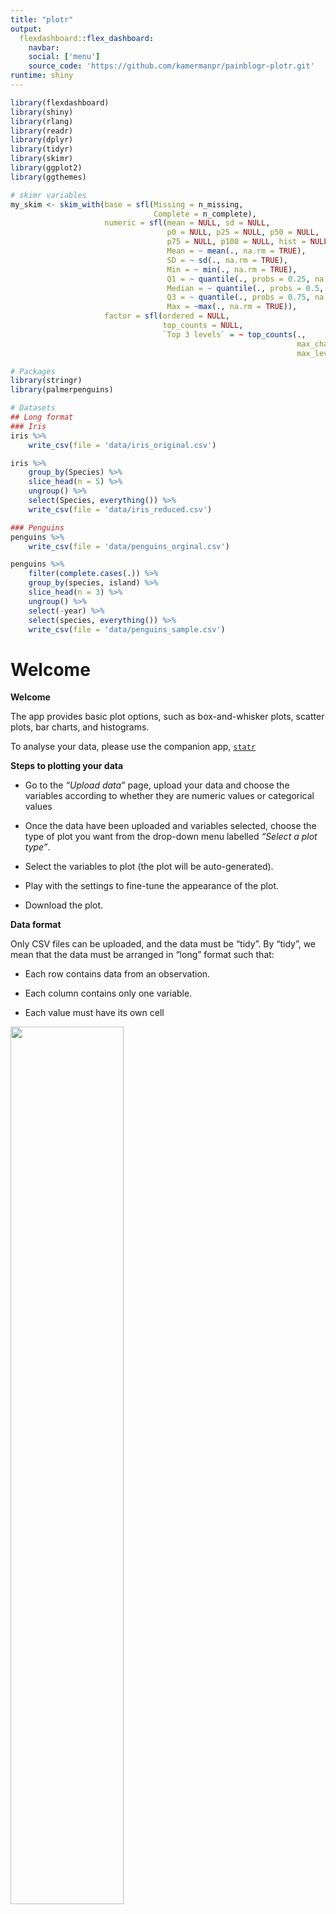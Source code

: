 ```yaml
---
title: "plotr"
output: 
  flexdashboard::flex_dashboard:
    navbar:
    social: ['menu']
    source_code: 'https://github.com/kamermanpr/painblogr-plotr.git'
runtime: shiny
---
```


```r
library(flexdashboard)
library(shiny)
library(rlang)
library(readr)
library(dplyr)
library(tidyr)
library(skimr)
library(ggplot2)
library(ggthemes)

# skimr variables
my_skim <- skim_with(base = sfl(Missing = n_missing,
                                Complete = n_complete),
                     numeric = sfl(mean = NULL, sd = NULL,
                                   p0 = NULL, p25 = NULL, p50 = NULL, 
                                   p75 = NULL, p100 = NULL, hist = NULL,
                                   Mean = ~ mean(., na.rm = TRUE),
                                   SD = ~ sd(., na.rm = TRUE),
                                   Min = ~ min(., na.rm = TRUE),
                                   Q1 = ~ quantile(., probs = 0.25, na.rm = TRUE),
                                   Median = ~ quantile(., probs = 0.5, na.rm = TRUE),
                                   Q3 = ~ quantile(., probs = 0.75, na.rm = TRUE),
                                   Max = ~max(., na.rm = TRUE)),
                     factor = sfl(ordered = NULL,
                                  top_counts = NULL,
                                  `Top 3 levels` = ~ top_counts(., 
                                                                max_char = 15,
                                                                max_levels = 3)))
```

```r
# Packages
library(stringr)
library(palmerpenguins)

# Datasets
## Long format
### Iris
iris %>% 
    write_csv(file = 'data/iris_original.csv')

iris %>% 
    group_by(Species) %>% 
    slice_head(n = 5) %>% 
    ungroup() %>% 
    select(Species, everything()) %>% 
    write_csv(file = 'data/iris_reduced.csv')

### Penguins
penguins %>% 
    write_csv(file = 'data/penguins_orginal.csv')

penguins %>% 
    filter(complete.cases(.)) %>% 
    group_by(species, island) %>% 
    slice_head(n = 3) %>% 
    ungroup() %>% 
    select(-year) %>% 
    select(species, everything()) %>% 
    write_csv(file = 'data/penguins_sample.csv')
```

Welcome {data-nav='Welcome'}
===================================== 

<!--- <a href='https://www.wits.ac.za' target='_blank'>
<img src='wits-logo.png' 
alt='Wits give you the edge' 
width='25%'>
</a> --->

**Welcome**  

The app provides basic plot options, such as box-and-whisker plots, scatter plots, bar charts, and histograms. 

To analyse your data, please use the companion app, [`statr`](https://kamermanpr.shinyapps.io/painblogr-statr/){ target='_blank' }

**Steps to plotting your data**  

- Go to the _"Upload data"_ page, upload your data and choose the variables according to whether they are numeric values or categorical values

- Once the data have been uploaded and variables selected, choose the type of plot you want from the drop-down menu labelled _“Select a plot type”_.

- Select the variables to plot (the plot will be auto-generated).

- Play with the settings to fine-tune the appearance of the plot.

- Download the plot.

**Data format**  

Only CSV files can be uploaded, and the data must be "tidy". By "tidy", we mean that the data must be arranged in "long" format such that:

- Each row contains data from an observation.

- Each column contains only one variable.

- Each value must have its own cell

<div>
<img src='tidy-data.png' width='60%'>
</div>

For a full description of tidy data, please use the following [link](https://www.jstatsoft.org/article/view/v059i10){ target='_blank' }.

To download a dataset to play around with on the app, we recommend [Allison Horst's](https://allisonhorst.github.io/palmerpenguins/index.html){ target='_blank' } "Palmer Penguins" dataset ([link to data](https://drive.google.com/open?id=1-8H1Mz2_oEMu3zlVsatraFruJQlCFqZ9&authuser=peter.kamerman%40gmail.com&usp=drive_fs){ target='_blank' })

**Developers**  

The app was developed by Peter Kamerman (WWW: [painblogr.org](https://www.painblogr.org){ target='_blank'}, GitHub: [kamermanpr](https://github.com/kamermanpr){ target='_blank' }) and Kavalin Nair (GitHub: [TripleBlackCat](https://github.com/TripleBlackCat){ target='_blank' }).

**License**  

The software is released under an [MIT license](https://github.com/kamermanpr/painblogr-plotr/blob/main/LICENSE){ target='_blank' }.

**Issues**

To report any issues you have with the app, please use the following [link](https://github.com/kamermanpr/painblogr-plotr/issues){ target='_blank' }.


Upload data {data-nav='Upload data'}
=====================================

Column {.sidebar data-width=350}
-------------------------------------

```r
h1('Upload data')

p('Once the data have been uploaded, choose all variables that should be treated as numeric variables, and all variables that should be treated as categorical variables.')

hr()

# Upload file
fileInput(inputId = 'file0', 
          label = 'Import data (csv format)',
          multiple = FALSE,
          accept = c('.csv'))

# Make reactive data
df <- reactive({
    req(input$file0)
    read_csv(input$file0$datapath, 
             show_col_types = FALSE)
})

# Choose numeric columns
output$data_numeric <- renderUI({
    varSelectizeInput(inputId = 'numeric',
                   label = 'Select numeric variables',
                   multiple = TRUE,
                   data = df())
})

uiOutput('data_numeric')

# Choose categorical columns
output$data_categorical <- renderUI({
    varSelectizeInput(inputId = 'categorical',
                   label = 'Select categorical variables',
                   multiple = TRUE,
                   data = df())
})

uiOutput('data_categorical')

```

Row 
-------------------------------------

### Table 1: Summary of numeric variables

```r
df_numeric <- reactive({
    req(df())
    df() %>% 
        select(!!!input$numeric) %>% 
        mutate(across(.cols = everything(), ~ as.numeric(.x)))
})

output$tbl_numeric <- renderTable(
    if(ncol(df_numeric()) != 0){
        df_numeric() %>% 
            my_skim() %>% 
            yank('numeric') %>% 
            rename(Variable = skim_variable)
    }
)

tableOutput('tbl_numeric')
```

### Table 2: Summary of categorical variables

```r
df_categorical <- reactive({
    req(df())
    df() %>% 
        select(!!!input$categorical) %>% 
        mutate(across(.cols = everything(), ~ as.factor(.x)))
})

output$tbl_categorical <- renderTable(
    if(ncol(df_categorical()) != 0){
        df_categorical() %>% 
            my_skim() %>% 
            yank('factor') %>% 
            rename(Variable = skim_variable,
                   `Unique levels` = n_unique)
    }
)

tableOutput('tbl_categorical')
```

```r
# Generate combined data file
df_combined <- reactive({
    bind_cols(df_numeric(), df_categorical())
    })
```

Boxplot {data-navmenu='Select a plot type'}
=====================================  

Column {.sidebar data-width=350}
-------------------------------------

```r
h1('Boxplot')

p(strong('Remember to upload your data first.'))

p('The default setting is to display plots with only one grouping variable using a black-and-white colour palette. If you wish to add colour to these plots, select the second grouping variable as the same as the first grouping variable.')

p('Beeswarm points are "jittered" horizontally only. That is, the value of each point, as measured on the y-axis, remains unchanged.')

p('For plot download options, scroll to the bottom of this sidebar.')

hr()

# Select variables
## Response variable
output$box_yvar <- renderUI({
    req(df_numeric())
    varSelectInput(inputId = 'box_y_var',
                   label = 'Choose response variable',
                   selected = NULL,
                   data = df_numeric())
    })

uiOutput('box_yvar')

## Grouping variable
output$box_groupvar <- renderUI({
    req(df_categorical())
    selectInput(inputId = 'box_group_var',
                label = 'Choose grouping variable',
                selected = 'None',
                choices = c('None', names(df_categorical())))
    })

uiOutput('box_groupvar')

## Second grouping variable
output$box_groupvar2 <- renderUI({
    req(df_categorical)
    selectInput(inputId = 'box_group2_var',
                label = 'Choose second grouping variable (optional)',
                selected = 'None',
                choices = c('None', names(df_categorical())))
    })

uiOutput('box_groupvar2')

## Choose plot type
radioButtons(inputId = 'box_plot_type',
             label = 'Plot type',
             choices = c('Simple boxplot (default)' = 'box',
                         'Add beeswarm' = 'box_points'),
             selected = 'box')

## Add labels
textInput(inputId = 'box_title', 
          label = 'Plot title',
          value = NULL)

textInput(inputId = 'box_y_label', 
          label = 'Y-axis label',
          value = NULL)

textInput(inputId = 'box_x_label', 
          label = 'X-axis label',
          value = NULL)

## Base font size
sliderInput(inputId = 'box_base_size',
            label = 'Font size',
            value = 18,
            min = 8,
            max = 28)

## Y-axis limits
numericInput(inputId = 'box_min_y',
             label = 'Minimum y-axis value',
             value = NULL)

numericInput(inputId = 'box_max_y',
             label = 'Maximum y-axis value',
             value = NULL)

## Point size size
sliderInput(inputId = 'box_size',
            label = 'Point size (beeswarm points)',
            value = 3,
            min = 0,
            max = 10)

## Point transparency size
sliderInput(inputId = 'box_alpha',
            label = 'Point transparency (beeswarm points)',
            value = 1,
            min = 0,
            max = 1)

## Point scatter width
sliderInput(inputId = 'box_scatter_width',
            label = 'Scatter width (beeswarm points)',
            value = 0.3,
            min = 0,
            max = 1)

hr()

strong('Options for the second grouping variable')

## Colour scheme
selectInput(inputId = 'box_colours',
            label = 'Colour scheme',
            selected = NULL,
            choices = c('Default (20 colours)' = 'Tableau 20',
                        'Tableau (10 colours)' = 'Tableau 10',
                        'Colour blind (10 colours)' = 'Color Blind',
                        'Grey (5 colours)' = 'Classic Gray 5'))

## Legend position
radioButtons(inputId = 'box_legend_position',
             label = 'Legend position',
             choices =c ('None (default)'= 'none',
                         'Right side of plot' = 'right',
                         'Above the plot' = 'top',
                         'User-defined' = 'legend_user'),
             selected = 'none')

### x value
sliderInput(inputId = 'box_x_legend',
            label = 'User-defined legend position (x coordinate)',
            value = 0.85,
            min = 0,
            max = 1)

### y-value
sliderInput(inputId = 'box_y_legend',
            label = 'User-defined legend position (y coordinate)',
            value = 0.85,
            min = 0,
            max = 1)

hr()

h1('Download plot')

# Format
selectInput(inputId = 'box_format',
            label = 'Choose file format',
            selected = 'png',
            choices = c('bmp', 'jpg', 'pdf', 'png'))

# Plot width
numericInput(inputId = 'box_width',
             label = 'Figure width (cm)',
             value = 17)

## Plot height
numericInput(inputId = 'box_height',
             label = 'Figure height (cm)',
             value = 14)

# Add download button
output$box_download_button <- renderUI({
    downloadButton(outputId = 'boxplot_download_button',
                   label = "'Click' to download image")
    })

uiOutput('box_download_button')
```

Column
-------------------------------------

### Plot

```r
# Plot graph
output$box_plot <- renderPlot(
    
    if(req(input$box_plot_type) == 'box' & req(input$box_group_var) == 'None'){
        
        df_combined() %>%
                ggplot(data = .) +
                aes(x = '',
                    y = !!input$box_y_var) +
                geom_boxplot() +
                labs(title = input$box_title,
                     y = input$box_y_label,
                     x = input$box_x_label) +
                scale_y_continuous(limits = c(input$box_min_y, input$box_max_y)) +
                scale_x_discrete(na.translate = FALSE) +
                theme_minimal(base_size = input$box_base_size) +
                theme(legend.position = 'none',
                          plot.background = element_rect(colour = '#FFFFFF',
                                                         fill = '#FFFFFF'),
                          plot.title = element_text(size = input$box_base_size),
                          axis.text = element_text(colour = '#000000'),
                          axis.line = element_line(colour = '#000000',
                                                   size = 0.5),
                          axis.ticks = element_line(colour = '#000000',
                                                    size = 0.5),
                          panel.grid = element_blank()) 
        
        
    } else if(req(input$box_plot_type) == 'box' & req(input$box_group_var) != 'None'){
        
        if(req(input$box_group2_var) == 'None'){
            
            df_combined() %>%
                ggplot(data = .) +
                aes(x = df_combined()[[input$box_group_var]],
                    y = !!input$box_y_var) +
                geom_boxplot() +
                labs(title = input$box_title,
                     y = input$box_y_label,
                     x = input$box_x_label) +
                scale_y_continuous(limits = c(input$box_min_y, input$box_max_y)) +
                scale_x_discrete(na.translate = FALSE) +
                theme_minimal(base_size = input$box_base_size) +
                theme(legend.position = 'none',
                          plot.background = element_rect(colour = '#FFFFFF',
                                                         fill = '#FFFFFF'),
                          plot.title = element_text(size = input$box_base_size),
                          axis.text = element_text(colour = '#000000'),
                          axis.line = element_line(colour = '#000000',
                                                   size = 0.5),
                          axis.ticks = element_line(colour = '#000000',
                                                    size = 0.5),
                          panel.grid = element_blank()) 
            
        } else {
            
            if(input$box_legend_position != 'legend_user'){
                
                df_combined() %>% 
                    ggplot(data = .) +
                    aes(x = df_combined()[[input$box_group_var]],
                        y = !!input$box_y_var,
                        fill = df_combined()[[!!input$box_group2_var]],
                        colour = df_combined()[[!!input$box_group2_var]]) +
                    geom_boxplot(alpha = 0.6) +
                    labs(title = input$box_title,
                         y = input$box_y_label,
                         x = input$box_x_label) +
                    scale_y_continuous(limits = c(input$box_min_y, input$box_max_y)) +
                    scale_x_discrete(na.translate = FALSE) +
                    scale_fill_tableau(palette = input$box_colours,
                                       na.translate = FALSE) +
                    scale_colour_tableau(palette = input$box_colours,
                                         na.translate = FALSE) +
                    theme_minimal(base_size = input$box_base_size) +
                    theme(legend.position = input$box_legend_position,
                          legend.title = element_blank(),
                          plot.background = element_rect(colour = '#FFFFFF',
                                                         fill = '#FFFFFF'),
                          plot.title = element_text(size = input$box_base_size),
                          axis.text = element_text(colour = '#000000'),
                          axis.line = element_line(colour = '#000000',
                                                   size = 0.5),
                          axis.ticks = element_line(colour = '#000000',
                                                    size = 0.5),
                          panel.grid = element_blank()) 
                
                } else if(input$box_legend_position == 'legend_user'){
                    
                    df_combined() %>% 
                        ggplot(data = .) +
                        aes(x = df_combined()[[input$box_group_var]],
                            y = !!input$box_y_var,
                            fill = df_combined()[[!!input$box_group2_var]],
                            colour = df_combined()[[!!input$box_group2_var]]) +
                        geom_boxplot(alpha = 0.6) +
                        labs(title = input$box_title,
                             y = input$box_y_label,
                             x = input$box_x_label) +
                        scale_y_continuous(limits = c(input$box_min_y, input$box_max_y)) +
                        scale_x_discrete(na.translate = FALSE) +
                        scale_fill_tableau(palette = input$box_colours,
                                           na.translate = FALSE) +
                        scale_colour_tableau(palette = input$box_colours,
                                             na.translate = FALSE) +
                        theme_minimal(base_size = input$box_base_size) +
                        theme(legend.position = c(input$box_x_legend, input$box_y_legend),
                              legend.title = element_blank(),
                              plot.background = element_rect(colour = '#FFFFFF',
                                                             fill = '#FFFFFF'),
                              plot.title = element_text(size = input$box_base_size),
                              axis.text = element_text(colour = '#000000'),
                              axis.line = element_line(colour = '#000000',
                                                       size = 0.5),
                              axis.ticks = element_line(colour = '#000000',
                                                        size = 0.5),
                              panel.grid = element_blank()) 
                    
                }
            }
        
        } else if(input$box_plot_type == 'box_points' & input$box_group_var == 'None'){
            
            df_combined() %>%
                ggplot(data = .) +
                aes(x = '',
                    y = !!input$box_y_var) +
                geom_boxplot(outlier.shape = NA) +
                geom_point(position = position_jitter(seed = 1234,
                                                      width = input$box_scatter_width,
                                                      height = 0),
                           fill = '#000000',
                           alpha = input$box_alpha,
                           shape = 21,
                           size = input$box_size) +
                geom_point(position = position_jitter(seed = 1234,
                                                      width = input$box_scatter_width,
                                                      height = 0),
                           shape = 21,
                           size = input$box_size) +
                labs(title = input$box_title,
                     y = input$box_y_label,
                     x = input$box_x_label) +
                scale_y_continuous(limits = c(input$box_min_y, input$box_max_y)) +
                scale_x_discrete(na.translate = FALSE) +
                theme_minimal(base_size = input$box_base_size) +
                theme(legend.position = 'none',
                          plot.background = element_rect(colour = '#FFFFFF',
                                                         fill = '#FFFFFF'),
                          plot.title = element_text(size = input$box_base_size),
                          axis.text = element_text(colour = '#000000'),
                          axis.line = element_line(colour = '#000000',
                                                   size = 0.5),
                          axis.ticks = element_line(colour = '#000000',
                                                    size = 0.5),
                          panel.grid = element_blank()) 
            
        } else if(input$box_plot_type == 'box_points' & input$box_group_var != 'None'){
            
            if(req(input$box_group2_var) == 'None'){
            
            df_combined() %>%
                ggplot(data = .) +
                aes(x = df_combined()[[input$box_group_var]],
                    y = !!input$box_y_var) +
                geom_boxplot(outlier.shape = NA) +
                geom_point(position = position_jitter(seed = 1234,
                                                      width = input$box_scatter_width,
                                                      height = 0),
                           fill = '#000000',
                           alpha = input$box_alpha,
                           shape = 21,
                           size = input$box_size) +
                geom_point(position = position_jitter(seed = 1234,
                                                      width = input$box_scatter_width,
                                                      height = 0),
                           shape = 21,
                           size = input$box_size) +
                labs(title = input$box_title,
                     y = input$box_y_label,
                     x = input$box_x_label) +
                scale_y_continuous(limits = c(input$box_min_y, input$box_max_y)) +
                scale_x_discrete(na.translate = FALSE) +
                theme_minimal(base_size = input$box_base_size) +
                theme(legend.position = 'none',
                          plot.background = element_rect(colour = '#FFFFFF',
                                                         fill = '#FFFFFF'),
                          plot.title = element_text(size = input$box_base_size),
                          axis.text = element_text(colour = '#000000'),
                          axis.line = element_line(colour = '#000000',
                                                   size = 0.5),
                          axis.ticks = element_line(colour = '#000000',
                                                    size = 0.5),
                          panel.grid = element_blank()) 
            
        } else {
            
            if(input$box_legend_position != 'legend_user'){
                
                df_combined() %>% 
                    ggplot(data = .) +
                    aes(x = df_combined()[[input$box_group_var]],
                        y = !!input$box_y_var,
                        fill = df_combined()[[!!input$box_group2_var]],
                        colour = df_combined()[[!!input$box_group2_var]]) +
                    geom_boxplot(outlier.shape = NA,
                                 alpha = 0.6) +
                    geom_point(position = position_jitterdodge(seed = 1234,
                                                          jitter.width = input$box_scatter_width,
                                                          jitter.height = 0),
                               alpha = input$box_alpha,
                               shape = 21,
                               size = input$box_size) +
                    geom_point(position = position_jitterdodge(seed = 1234,
                                                          jitter.width = input$box_scatter_width,
                                                          jitter.height = 0),
                               fill = NA,
                               shape = 21,
                               size = input$box_size) +
                    labs(title = input$box_title,
                         y = input$box_y_label,
                         x = input$box_x_label) +
                    scale_y_continuous(limits = c(input$box_min_y, input$box_max_y)) +
                    scale_x_discrete(na.translate = FALSE) +
                    scale_fill_tableau(palette = input$box_colours,
                                       na.translate = FALSE) +
                    scale_colour_tableau(palette = input$box_colours,
                                         na.translate = FALSE) +
                    theme_minimal(base_size = input$box_base_size) +
                    theme(legend.position = input$box_legend_position,
                          legend.title = element_blank(),
                          plot.background = element_rect(colour = '#FFFFFF',
                                                         fill = '#FFFFFF'),
                          plot.title = element_text(size = input$box_base_size),
                          axis.text = element_text(colour = '#000000'),
                          axis.line = element_line(colour = '#000000',
                                                   size = 0.5),
                          axis.ticks = element_line(colour = '#000000',
                                                    size = 0.5),
                          panel.grid = element_blank()) 
                
                } else if(input$box_legend_position == 'legend_user'){
                    
                    df_combined() %>% 
                        ggplot(data = .) +
                        aes(x = df_combined()[[input$box_group_var]],
                            y = !!input$box_y_var,
                            fill = df_combined()[[!!input$box_group2_var]],
                            colour = df_combined()[[!!input$box_group2_var]]) +
                        geom_boxplot(outlier.shape = NA,
                                     alpha = 0.6) +
                        geom_point(position = position_jitterdodge(seed = 1234,
                                                              jitter.width = input$box_scatter_width,
                                                              jitter.height = 0),
                                   alpha = input$box_alpha,
                                   shape = 21,
                                   size = input$box_size) +
                        geom_point(position = position_jitterdodge(seed = 1234,
                                                              jitter.width = input$box_scatter_width,
                                                              jitter.height = 0),
                                   shape = 21,
                                   fill = NA,
                                   size = input$box_size) +
                        labs(title = input$box_title,
                             y = input$box_y_label,
                             x = input$box_x_label) +
                        scale_y_continuous(limits = c(input$box_min_y, input$box_max_y)) +
                        scale_x_discrete(na.translate = FALSE) +
                        scale_fill_tableau(palette = input$box_colours,
                                           na.translate = FALSE) +
                        scale_colour_tableau(palette = input$box_colours,
                                             na.translate = FALSE) +
                        theme_minimal(base_size = input$box_base_size) +
                        theme(legend.position = c(input$box_x_legend, input$box_y_legend),
                              legend.title = element_blank(),
                              plot.background = element_rect(colour = '#FFFFFF',
                                                             fill = '#FFFFFF'),
                              plot.title = element_text(size = input$box_base_size),
                              axis.text = element_text(colour = '#000000'),
                              axis.line = element_line(colour = '#000000',
                                                       size = 0.5),
                              axis.ticks = element_line(colour = '#000000',
                                                        size = 0.5),
                              panel.grid = element_blank()) 
                    
                }
            }
        }
)

plotOutput('box_plot')
```

```r
# Download plot
output$boxplot_download_button <- downloadHandler(
    filename = function() {
        paste0('boxplot_', Sys.Date(), '.', input$box_format)
    },
    content = function(file) {
        plotOutput('box_plot')
        ggsave(file, 
               width = input$box_width, 
               height = input$box_height,
               units = 'cm')
    }
  )
```

Scatter plot {data-navmenu='Select a plot type'}
=====================================  

Column {.sidebar data-width=350}
-------------------------------------

```r
h1('Scatter plot')

p(strong('Remember to upload your data first.'))

p('For download options, scroll to the bottom of this sidebar.')

hr()

# Select variables
## Y variable
output$scatter_yvar <- renderUI({
    req(df_numeric())
    varSelectInput(inputId = 'scatter_y_var',
                   label = 'Choose response variable (y-axis)',
                   selected = NULL,
                   data =  df_numeric())
    })

uiOutput('scatter_yvar')

## X variable
output$scatter_xvar <- renderUI({
    req(df_numeric())
    varSelectInput(inputId = 'scatter_x_var',
                   label = 'Choose response variable (x-axis)',
                   selected = NULL,
                   data =  df_numeric())
    })

uiOutput('scatter_xvar')

output$scatter_groupvar <- renderUI({
    req(df_categorical())
    selectInput(inputId = 'scatter_group_var',
                label = 'Choose grouping variable (optional)',
                selected = NULL,
                choices = c('None', names(df_categorical())))
})

uiOutput('scatter_groupvar')

## Add regression or loess curve
radioButtons(inputId = 'scatter_smooth',
             label = 'Add regression line',
             choices = c('None (default)' = 'none',
                         'Linear regression' = 'linear',
                         'LOESS curve' = 'loess'),
             selected = 'none')

## Add labels
textInput(inputId = 'scatter_title', 
          label = 'Plot title',
          value = '')

textInput(inputId = 'scatter_y_label', 
          label = 'Y-axis label',
          value = '')

textInput(inputId = 'scatter_x_label', 
          label = 'X-axis label',
          value = '')

## Base font size
sliderInput(inputId = 'scatter_base_size',
            label = 'Font size',
            value = 18,
            min = 8,
            max = 28)

## Point size size
sliderInput(inputId = 'scatter_size',
            label = 'Point size',
            value = 3,
            min = 0,
            max = 10)

## Point transparency size
sliderInput(inputId = 'scatter_alpha',
            label = 'Point transparency',
            value = 1,
            min = 0,
            max = 1)

## Y-axis limits
numericInput(inputId = 'scatter_min_y',
             label = 'Minimum y-axis value',
             value = NULL)

numericInput(inputId = 'scatter_max_y',
             label = 'Maximum y-axis value',
             value = NULL)

## X-axis limits
numericInput(inputId = 'scatter_min_x',
             label = 'Minimum x-axis value',
             value = NULL)

numericInput(inputId = 'scatter_max_x',
             label = 'Maximum x-axis value',
             value = NULL)

hr()

strong('Options for grouping variable')

## Colour scheme
selectInput(inputId = 'scatter_colours',
            label = 'Colour scheme',
            selected = NULL,
            choices = c('Default (20 colours)' = 'Tableau 20',
                        'Tableau (10 colours)' = 'Tableau 10',
                        'Colour blind (10 colours)' = 'Color Blind',
                        'Grey (5 colours)' = 'Classic Gray 5'))

## Legend position
radioButtons(inputId = 'scatter_legend_position',
             label = 'Legend position',
             choices =c ('None (default)'= 'none',
                         'Right side of plot' = 'right',
                         'Above the plot' = 'top',
                         'User-defined' = 'legend_user'),
             selected = 'none')

### x value
sliderInput(inputId = 'scatter_x_legend',
            label = 'User-defined legend position (x coordinate)',
            value = 0.85,
            min = 0,
            max = 1)

### y-value
sliderInput(inputId = 'scatter_y_legend',
            label = 'User-defined legend position (y coordinate)',
            value = 0.85,
            min = 0,
            max = 1)

hr()

h1('Download plot')

# Format
selectInput(inputId = 'scatter_format',
            label = 'Choose file format',
            selected = 'png',
            choices = c('bmp', 'jpg', 'pdf', 'png'))

# Plot width
numericInput(inputId = 'scatter_width',
             label = 'Figure width (cm)',
             value = 16)

## Plot height
numericInput(inputId = 'scatter_height',
             label = 'Figure height (cm)',
             value = 16)

# Add download button
output$scatter_download_button <- renderUI({
    downloadButton(outputId = 'scatterplot_download_button',
                   label = "'Click' to download image")
    })

uiOutput('scatter_download_button')
```

Column
-------------------------------------

### Plot

```r
# Plot graph
output$scatter_plot <- renderPlot(
    
    if(req(input$scatter_smooth) == 'none' & req(input$scatter_group_var) == 'None'){
        
        ggplot(data = df_combined()) +
        aes(x = !!input$scatter_x_var,
            y = !!input$scatter_y_var) +
        geom_point(shape = 21,
                   colour = '#000000',
                   fill = '#000000',
                   alpha = input$scatter_alpha,
                   size = input$scatter_size) +
        geom_point(shape = 21,
                   colour = '#000000',
                   size = input$scatter_size) +
        labs(title = input$scatter_title,
             y = input$scatter_y_label,
             x = input$scatter_x_label) +
        scale_x_continuous(limits = c(input$scatter_min_x, input$scatter_max_x)) +
        scale_y_continuous(limits = c(input$scatter_min_y, input$scatter_max_y)) +
        theme_minimal(base_size = input$scatter_base_size) +
        theme(plot.background = element_rect(colour = '#FFFFFF',
                                             fill = '#FFFFFF'),
              plot.title = element_text(size = input$scatter_base_size),
              axis.text = element_text(colour = '#000000'),
              axis.line = element_line(colour = '#000000',
                                       size = 0.5),
              axis.ticks = element_line(colour = '#000000',
                                        size = 0.5),
              panel.grid = element_blank())
        
    } else if(input$scatter_smooth == 'linear' & input$scatter_group_var == 'None'){
        
        ggplot(data = df_combined()) +
        aes(x = !!input$scatter_x_var,
            y = !!input$scatter_y_var) +
        geom_point(shape = 21,
                   colour = '#000000',
                   fill = '#000000',
                   alpha = input$scatter_alpha,
                   size = input$scatter_size) +
        geom_point(shape = 21,
                   colour = '#000000',
                   size = input$scatter_size) +
        geom_smooth(method = 'lm',
                    colour = '#000000',
                    size = 1,
                    se = FALSE) +
        labs(title = input$scatter_title,
             y = input$scatter_y_label,
             x = input$scatter_x_label) +
        scale_x_continuous(limits = c(input$scatter_min_x, input$scatter_max_x)) +
        scale_y_continuous(limits = c(input$scatter_min_y, input$scatter_max_y)) +
        theme_minimal(base_size = input$scatter_base_size) +
        theme(plot.background = element_rect(colour = '#FFFFFF',
                                             fill = '#FFFFFF'),
              plot.title = element_text(size = input$scatter_base_size),
              axis.text = element_text(colour = '#000000'),
              axis.line = element_line(colour = '#000000',
                                       size = 0.5),
              axis.ticks = element_line(colour = '#000000',
                                        size = 0.5),
              panel.grid = element_blank())
        
    } else if(input$scatter_smooth == 'loess' & input$scatter_group_var == 'None'){
        
        ggplot(data = df_combined()) +
        aes(x = !!input$scatter_x_var,
            y = !!input$scatter_y_var) +
        geom_point(shape = 21,
                   colour = '#000000',
                   fill = '#000000',
                   alpha = input$scatter_alpha,
                   size = input$scatter_size) +
        geom_point(shape = 21,
                   colour = '#000000',
                   size = input$scatter_size) +
        geom_smooth(method = 'loess',
                    colour = '#000000',
                    size = 1,
                    se = FALSE) +
        labs(title = input$scatter_title,
             y = input$scatter_y_label,
             x = input$scatter_x_label) +
        scale_x_continuous(limits = c(input$scatter_min_x, input$scatter_max_x)) +
        scale_y_continuous(limits = c(input$scatter_min_y, input$scatter_max_y)) +
        theme_minimal(base_size = input$scatter_base_size) +
        theme(plot.background = element_rect(colour = '#FFFFFF',
                                                 fill = '#FFFFFF'),
              plot.title = element_text(size = input$scatter_base_size),
              axis.text = element_text(colour = '#000000'),
              axis.line = element_line(colour = '#000000',
                                       size = 0.5),
              axis.ticks = element_line(colour = '#000000',
                                        size = 0.5),
              panel.grid = element_blank())
        
    } else if(input$scatter_smooth == 'linear' & input$scatter_group_var != 'None'){
        
        if(input$scatter_legend_position != 'legend_user'){
            
            ggplot(data = df_combined()) +
                aes(x = !!input$scatter_x_var,
                    y = !!input$scatter_y_var,
                    fill = df_combined()[[input$scatter_group_var]],
                    colour = df_combined()[[input$scatter_group_var]]) +
                geom_point(shape = 21,
                           alpha = input$scatter_alpha,
                           size = input$scatter_size) +
                geom_point(shape = 21,
                           fill = NA,
                           size = input$scatter_size) +
                geom_smooth(method = 'lm',
                            size = 1,
                            se = FALSE) +
                labs(title = input$scatter_title,
                     y = input$scatter_y_label,
                     x = input$scatter_x_label) +
                scale_x_continuous(limits = c(input$scatter_min_x, input$scatter_max_x)) +
                scale_y_continuous(limits = c(input$scatter_min_y, input$scatter_max_y)) +
                scale_colour_tableau(palette = input$scatter_colours,
                                     na.translate = FALSE) +
                scale_fill_tableau(palette = input$scatter_colours,
                                   na.translate = FALSE) +
                theme_minimal(base_size = input$scatter_base_size) +
                theme(plot.background = element_rect(colour = '#FFFFFF',
                                                     fill = '#FFFFFF'),
                      plot.title = element_text(size = input$scatter_base_size),
                      legend.position = input$scatter_legend_position,
                      legend.title = element_blank(),
                      axis.text = element_text(colour = '#000000'),
                      axis.line = element_line(colour = '#000000',
                                               size = 0.5),
                      axis.ticks = element_line(colour = '#000000',
                                                size = 0.5),
                      panel.grid = element_blank())
            
        } else if(input$scatter_legend_position == 'legend_user'){
            
            ggplot(data = df_combined()) +
                aes(x = !!input$scatter_x_var,
                    y = !!input$scatter_y_var,
                    fill = df_combined()[[input$scatter_group_var]],
                    colour = df_combined()[[input$scatter_group_var]]) +
                geom_point(shape = 21,
                           alpha = input$scatter_alpha,
                           size = input$scatter_size) +
                geom_point(shape = 21,
                           fill = NA,
                           size = input$scatter_size) +
                geom_smooth(method = 'lm',
                            size = 1,
                            se = FALSE) +
                labs(title = input$scatter_title,
                     y = input$scatter_y_label,
                     x = input$scatter_x_label) +
                scale_x_continuous(limits = c(input$scatter_min_x, input$scatter_max_x)) +
                scale_y_continuous(limits = c(input$scatter_min_y, input$scatter_max_y)) +
                scale_colour_tableau(palette = input$scatter_colours,
                                     na.translate = FALSE) +
                scale_fill_tableau(palette = input$scatter_colours,
                                   na.translate = FALSE) +
                theme_minimal(base_size = input$scatter_base_size) +
                theme(plot.background = element_rect(colour = '#FFFFFF',
                                                     fill = '#FFFFFF'),
                      plot.title = element_text(size = input$scatter_base_size),
                      legend.position = c(input$scatter_x_legend, input$scatter_y_legend),
                      legend.title = element_blank(),
                      axis.text = element_text(colour = '#000000'),
                      axis.line = element_line(colour = '#000000',
                                               size = 0.5),
                      axis.ticks = element_line(colour = '#000000',
                                                size = 0.5),
                      panel.grid = element_blank())
            
        }
        
    } else if(input$scatter_smooth == 'loess' & input$scatter_group_var != 'None'){
        
        if(input$scatter_legend_position != 'legend_user'){
            
            ggplot(data = df_combined()) +
                aes(x = !!input$scatter_x_var,
                    y = !!input$scatter_y_var,
                    fill = df_combined()[[input$scatter_group_var]],
                    colour = df_combined()[[input$scatter_group_var]]) +
                geom_point(shape = 21,
                           alpha = input$scatter_alpha,
                           size = input$scatter_size) +
                geom_point(shape = 21,
                           fill = NA,
                           size = input$scatter_size) +
                geom_smooth(method = 'loess',
                            size = 1,
                            se = FALSE) +
                labs(title = input$scatter_title,
                     y = input$scatter_y_label,
                     x = input$scatter_x_label) +
                scale_x_continuous(limits = c(input$scatter_min_x, input$scatter_max_x)) +
                scale_y_continuous(limits = c(input$scatter_min_y, input$scatter_max_y)) +
                scale_colour_tableau(palette = input$scatter_colours,
                                     na.translate = FALSE) +
                scale_fill_tableau(palette = input$scatter_colours,
                                   na.translate = FALSE) +
                theme_minimal(base_size = input$scatter_base_size) +
                theme(plot.background = element_rect(colour = '#FFFFFF',
                                                     fill = '#FFFFFF'),
                      plot.title = element_text(size = input$scatter_base_size),
                      legend.position = input$scatter_legend_position,
                      legend.title = element_blank(),
                      axis.text = element_text(colour = '#000000'),
                      axis.line = element_line(colour = '#000000',
                                               size = 0.5),
                      axis.ticks = element_line(colour = '#000000',
                                                size = 0.5),
                      panel.grid = element_blank())
            
        } else if(input$scatter_legend_position == 'legend_user'){
            
            ggplot(data = df_combined()) +
                aes(x = !!input$scatter_x_var,
                    y = !!input$scatter_y_var,
                    fill = df_combined()[[input$scatter_group_var]],
                    colour = df_combined()[[input$scatter_group_var]]) +
                geom_point(shape = 21,
                           alpha = input$scatter_alpha,
                           size = input$scatter_size) +
                geom_point(shape = 21,
                           fill = NA,
                           size = input$scatter_size) +
                geom_smooth(method = 'loess',
                            size = 1,
                            se = FALSE) +
                labs(title = input$scatter_title,
                     y = input$scatter_y_label,
                     x = input$scatter_x_label) +
                scale_x_continuous(limits = c(input$scatter_min_x, input$scatter_max_x)) +
                scale_y_continuous(limits = c(input$scatter_min_y, input$scatter_max_y)) +
                scale_colour_tableau(palette = input$scatter_colours,
                                     na.translate = FALSE) +
                scale_fill_tableau(palette = input$scatter_colours,
                                   na.translate = FALSE) +
                theme_minimal(base_size = input$scatter_base_size) +
                theme(plot.background = element_rect(colour = '#FFFFFF',
                                                     fill = '#FFFFFF'),
                      plot.title = element_text(size = input$scatter_base_size),
                      legend.position = c(input$scatter_x_legend, input$scatter_y_legend),
                      legend.title = element_blank(),
                      axis.text = element_text(colour = '#000000'),
                      axis.line = element_line(colour = '#000000',
                                               size = 0.5),
                      axis.ticks = element_line(colour = '#000000',
                                                size = 0.5),
                      panel.grid = element_blank())
            
        }
        
    } else {
        
        if(input$scatter_legend_position != 'legend_user'){
            
            ggplot(data = df_combined()) +
                aes(x = !!input$scatter_x_var,
                    y = !!input$scatter_y_var,
                    fill = df_combined()[[input$scatter_group_var]],
                    colour = df_combined()[[input$scatter_group_var]]) +
                geom_point(shape = 21,
                           alpha = input$scatter_alpha,
                           size = input$scatter_size) +
                geom_point(shape = 21,
                           fill = NA,
                           size = input$scatter_size) +
                labs(title = input$scatter_title,
                     y = input$scatter_y_label,
                     x = input$scatter_x_label) +
                scale_x_continuous(limits = c(input$scatter_min_x, input$scatter_max_x)) +
                scale_y_continuous(limits = c(input$scatter_min_y, input$scatter_max_y)) +
                scale_colour_tableau(palette = input$scatter_colours,
                                     na.translate = FALSE) +
                scale_fill_tableau(palette = input$scatter_colours,
                                   na.translate = FALSE) +
                theme_minimal(base_size = input$scatter_base_size) +
                theme(plot.background = element_rect(colour = '#FFFFFF',
                                                     fill = '#FFFFFF'),
                      plot.title = element_text(size = input$scatter_base_size),
                      legend.position = input$scatter_legend_position,
                      legend.title = element_blank(),
                      axis.text = element_text(colour = '#000000'),
                      axis.line = element_line(colour = '#000000',
                                               size = 0.5),
                      axis.ticks = element_line(colour = '#000000',
                                                size = 0.5),
                      panel.grid = element_blank())
            
        } else if(input$scatter_legend_position == 'legend_user'){
            
            ggplot(data = df_combined()) +
                aes(x = !!input$scatter_x_var,
                    y = !!input$scatter_y_var,
                    fill = df_combined()[[input$scatter_group_var]],
                    colour = df_combined()[[input$scatter_group_var]]) +
                geom_point(shape = 21,
                           alpha = input$scatter_alpha,
                           size = input$scatter_size) +
                geom_point(shape = 21,
                           fill = NA,
                           size = input$scatter_size) +
                labs(title = input$scatter_title,
                     y = input$scatter_y_label,
                     x = input$scatter_x_label) +
                scale_x_continuous(limits = c(input$scatter_min_x, input$scatter_max_x)) +
                scale_y_continuous(limits = c(input$scatter_min_y, input$scatter_max_y)) +
                scale_colour_tableau(palette = input$scatter_colours,
                                     na.translate = FALSE) +
                scale_fill_tableau(palette = input$scatter_colours,
                                   na.translate = FALSE) +
                theme_minimal(base_size = input$scatter_base_size) +
                theme(plot.background = element_rect(colour = '#FFFFFF',
                                                     fill = '#FFFFFF'),
                      plot.title = element_text(size = input$scatter_base_size),
                      legend.position = c(input$scatter_x_legend, input$scatter_y_legend),
                      legend.title = element_blank(),
                      axis.text = element_text(colour = '#000000'),
                      axis.line = element_line(colour = '#000000',
                                               size = 0.5),
                      axis.ticks = element_line(colour = '#000000',
                                                size = 0.5),
                      panel.grid = element_blank())
            
        }
    }
)

plotOutput('scatter_plot')
```

```r
# Download plot
output$scatterplot_download_button <- downloadHandler(
    filename = function() {
        paste0('scatterplot_', Sys.Date(), '.', input$scatter_format)
    },
    content = function(file) {
        plotOutput('scatter_plot')
        ggsave(file, 
               width = input$scatter_width, 
               height = input$scatter_height,
               units = 'cm')
    }
  )
```

Histogram {data-navmenu='Select a plot type'}
=====================================  

Column {.sidebar data-width=350}
-------------------------------------

```r
h1('Histogram')

p(strong('Remember to upload your data first.'))

p('For download options, scroll to the bottom of this sidebar.')

hr()

# Select variables
## Response variable
output$histo_var <- renderUI({
    req(df_numeric())
    varSelectInput(inputId = 'histo_var',
                   label = 'Choose variable to be plotted',
                   data = df_numeric())
    })

uiOutput('histo_var')

## Add labels
textInput(inputId = 'histo_title', 
          label = 'Plot title',
          value = NULL)

textInput(inputId = 'histo_y_label', 
          label = 'Y-axis label',
          value = 'Count')

textInput(inputId = 'histo_x_label', 
          label = 'X-axis label',
          value = NULL)

## Base font size
sliderInput(inputId = 'histo_base_size',
            label = 'Font size',
            value = 18,
            min = 8,
            max = 28)

## Bin width
numericInput(inputId = 'histo_bin_width',
             label = 'Bin width',
             value = 1,
             min = 0.00000000001)

## Bar transparency size
sliderInput(inputId = 'histo_alpha',
            label = 'Bar transparency',
            value = 0.6,
            min = 0,
            max = 1)

hr()

h1('Download plot')

# Format
selectInput(inputId = 'histo_format',
            label = 'Choose file format',
            selected = 'png',
            choices = c('bmp', 'jpg', 'pdf', 'png'))

# Plot width
numericInput(inputId = 'histo_width',
             label = 'Figure width (cm)',
             value = 18)

## Plot height
numericInput(inputId = 'histo_height',
             label = 'Figure height (cm)',
             value = 13)

# Add download button
output$histo_download_button <- renderUI({
    downloadButton(outputId = 'histogram_download_button',
                   label = "'Click' to download image")
    })

uiOutput('histo_download_button')
```

Column
-------------------------------------

### Plot

```r
# Plot graph
output$histo_plot <- renderPlot(
    
        ggplot(data = df_numeric()) +
        aes(!!input$histo_var) +
        geom_histogram(binwidth = input$histo_bin_width,
                       fill = '#000000',
                       colour = '#000000',
                       alpha = input$histo_alpha) +
        labs(title = input$histo_title,
             y = input$histo_y_label,
             x = input$histo_x_label) +
        theme_minimal(base_size = input$histo_base_size) +
            theme(plot.background = element_rect(colour = '#FFFFFF',
                                                 fill = '#FFFFFF'),
                  plot.title = element_text(size = input$histo_base_size),
                  axis.text = element_text(colour = '#000000'),
                  axis.line = element_line(colour = '#000000',
                                           size = 0.5),
                  axis.ticks = element_line(colour = '#000000',
                                            size = 0.5),
                  panel.grid = element_blank())
        
        )

plotOutput('histo_plot')
```

```r
# Download plot
output$histogram_download_button <- downloadHandler(
    filename = function() {
        paste0('histogram_', Sys.Date(), '.', input$histo_format)
    },
    content = function(file) {
        plotOutput('histo_plot')
        ggsave(file, 
               width = input$histo_width, 
               height = input$histo_height,
               units = 'cm')
    }
  )
```

Bar chart {data-navmenu='Select a plot type'}
=====================================  

Column {.sidebar data-width=350}
-------------------------------------

```r
h1('Bar chart')

p(strong('Remember to upload your data first.'))

p('For download options, scroll to the bottom of this sidebar.')

hr()

# Select variables
## Choose column to plot
output$bar_column <- renderUI({
    req(df_categorical())
    varSelectInput(inputId = 'bar_column_plot',
                   label = 'Select variables to plot',
                   selected = NULL,
                   multiple = FALSE,
                   data = df_categorical())
})

uiOutput('bar_column')

## Choose grouping column
output$bar_group <- renderUI({
    req(df_categorical())
    selectInput(inputId = 'bar_column_group',
                label = 'Select grouping variable (optional)',
                selected = 'None',
                choices = c('None', names(df_categorical())))
})

uiOutput('bar_group')

## Add labels
textInput(inputId = 'bar_title', 
          label = 'Plot title',
          value = NULL)

textInput(inputId = 'bar_y_label', 
          label = 'Y-axis label',
          value = NULL)

textInput(inputId = 'bar_x_label', 
          label = 'X-axis label',
          value = NULL)

## Base font size
sliderInput(inputId = 'bar_base_size',
            label = 'Font size',
            value = 18,
            min = 8,
            max = 28)

## Point transparency size
sliderInput(inputId = 'bar_alpha',
            label = 'Bar transparency',
            value = 1,
            min = 0,
            max = 1)

## Y-axis limits
numericInput(inputId = 'bar_min_y',
             label = 'Minimum y-axis value',
             value = NULL)

numericInput(inputId = 'bar_max_y',
             label = 'Maximum y-axis value',
             value = NULL)

hr()

strong('Options for the grouping variable')

## Remove NA values
radioButtons(inputId = 'bar_na',
             label = 'Grouping variable missing values',
             choices = c('Keep (default)' = 'keep',
                         'Remove' = 'remove'),
             selected = 'keep')

## Choose plot type
radioButtons(inputId = 'bar_plot_type',
             label = 'Plot options',
             choices = c('Side-by-side bars (default)' = 'bar_side',
                         'Stacked bars' = 'bar_stacked',
                         'Proportions' = 'bar_prop'),
             selected = 'bar_side')

## Colour scheme
selectInput(inputId = 'bar_colours',
            label = 'Colour scheme',
            selected = NULL,
            choices = c('Default (20 colours)' = 'Tableau 20',
                        'Tableau (10 colours)' = 'Tableau 10',
                        'Colour blind (10 colours)' = 'Color Blind',
                        'Grey (5 colours)' = 'Classic Gray 5'))

## Legend position
radioButtons(inputId = 'bar_legend_position',
             label = 'Legend position',
             choices = c('None (default)' = 'none',
                         'Right side of plot' = 'right',
                         'Above the plot' = 'top',
                         'User-defined' = 'legend_user'),
             selected = 'none')

### x value
sliderInput(inputId = 'bar_x_legend',
            label = 'User-defined legend position (x coordinate)',
            value = 0.85,
            min = 0,
            max = 1)

### y-value
sliderInput(inputId = 'bar_y_legend',
            label = 'User-defined legend position (y coordinate)',
            value = 0.85,
            min = 0,
            max = 1)

hr()

h1('Download plot')

# Format
selectInput(inputId = 'bar_format',
            label = 'Choose file format',
            selected = 'png',
            choices = c('bmp', 'jpg', 'pdf', 'png'))

# Plot width
numericInput(inputId = 'bar_width',
             label = 'Figure width (cm)',
             value = 17)

## Plot height
numericInput(inputId = 'bar_height',
             label = 'Figure height (cm)',
             value = 14)

# Add download button
output$bar_download_button <- renderUI({
    downloadButton(outputId = 'barplot_download_button',
                   label = "'Click' to download image")
    })

uiOutput('bar_download_button')
```

Column
-------------------------------------

### Plot

```r
# Silently remove NA values
df_categorical2 <- reactive({
    df_categorical() %>% 
        drop_na(!!input$bar_column_plot, input$bar_column_group)
    })

# Plot graph
output$bar_plot <- renderPlot(
    
    if(!is.null(req(input$bar_column_plot)) & req(input$bar_column_group) == 'None'){
        
        ggplot(data = df_categorical()) +
            aes(x = !!input$bar_column_plot) +
            geom_bar(colour = '#000000',
                     fill = '#000000',
                     alpha = input$bar_alpha) +
            geom_bar(colour = '#000000',
                     fill = NA) +
            labs(title = input$bar_title,
                 y = input$bar_y_label,
                 x = input$bar_x_label) +
            scale_y_continuous(limits = c(input$bar_min_y, input$bar_max_y)) +
            scale_x_discrete(na.translate = FALSE) +
            theme_minimal(base_size = input$bar_base_size) +
            theme(plot.background = element_rect(colour = '#FFFFFF',
                                                 fill = '#FFFFFF'),
                  plot.title = element_text(size = input$bar_base_size),
                  axis.text = element_text(colour = '#000000'),
                  axis.line = element_line(colour = '#000000',
                                           size = 0.5),
                  axis.ticks = element_line(colour = '#000000',
                                            size = 0.5),
                  panel.grid = element_blank())
        
    } else if(input$bar_plot_type == 'bar_side' & input$bar_column_group != 'None' & input$bar_na == 'remove'){
        
        if(input$bar_legend_position != 'legend_user'){
            
            ggplot(data = df_categorical2()) +
                aes(x = !!input$bar_column_plot,
                    fill = df_categorical2()[[input$bar_column_group]],
                    colour = df_categorical2()[[input$bar_column_group]]) +
                geom_bar(position = position_dodge(),
                         alpha = input$bar_alpha) +
                geom_bar(position = position_dodge(),
                         fill = NA) +
                labs(title = input$bar_title,
                     y = input$bar_y_label,
                     x = input$bar_x_label) +
                scale_y_continuous(limits = c(input$bar_min_y, input$bar_max_y)) +
                scale_fill_tableau(palette = input$bar_colours) +
                scale_colour_tableau(palette = input$bar_colours) +
                theme_minimal(base_size = input$bar_base_size) +
                theme(legend.position = input$bar_legend_position,
                      legend.title = element_blank(),
                      plot.background = element_rect(colour = '#FFFFFF',
                                                     fill = '#FFFFFF'),
                      plot.title = element_text(size = input$bar_base_size),
                      axis.text = element_text(colour = '#000000'),
                      axis.line = element_line(colour = '#000000',
                                               size = 0.5),
                      axis.ticks = element_line(colour = '#000000',
                                                size = 0.5),
                      panel.grid = element_blank())
            
        } else if(input$bar_legend_position == 'legend_user'){
            
            ggplot(data = df_categorical2()) +
                aes(x = !!input$bar_column_plot,
                    fill = df_categorical2()[[input$bar_column_group]],
                    colour = df_categorical2()[[input$bar_column_group]]) +
                geom_bar(position = position_dodge(),
                         alpha = input$bar_alpha) +
                geom_bar(position = position_dodge(),
                         fill = NA) +
                labs(title = input$bar_title,
                     y = input$bar_y_label,
                     x = input$bar_x_label) +
                scale_y_continuous(limits = c(input$bar_min_y, input$bar_max_y)) +
                scale_fill_tableau(palette = input$bar_colours) +
                scale_colour_tableau(palette = input$bar_colours) +
                theme_minimal(base_size = input$bar_base_size) +
                theme(legend.position = c(input$bar_x_legend, input$bar_y_legend),
                      legend.title = element_blank(),
                      plot.background = element_rect(colour = '#FFFFFF',
                                                     fill = '#FFFFFF'),
                      plot.title = element_text(size = input$bar_base_size),
                      axis.text = element_text(colour = '#000000'),
                      axis.line = element_line(colour = '#000000',
                                               size = 0.5),
                      axis.ticks = element_line(colour = '#000000',
                                                size = 0.5),
                      panel.grid = element_blank())
            
        }
        
    } else if(input$bar_plot_type == 'bar_stacked' & input$bar_column_group != 'None' & input$bar_na == 'remove'){
        
        if(input$bar_legend_position != 'legend_user'){
            
            ggplot(data = df_categorical2()) +
                aes(x = !!input$bar_column_plot,
                    fill = df_categorical2()[[input$bar_column_group]],
                    colour = df_categorical2()[[input$bar_column_group]]) +
                geom_bar(position = position_stack(),
                         alpha = input$bar_alpha) +
                geom_bar(position = position_stack(),
                         fill = NA) +
                labs(title = input$bar_title,
                     y = input$bar_y_label,
                     x = input$bar_x_label) +
                scale_y_continuous(limits = c(input$bar_min_y, input$bar_max_y)) +
                scale_fill_tableau(palette = input$bar_colours) +
                scale_colour_tableau(palette = input$bar_colours) +
                theme_minimal(base_size = input$bar_base_size) +
                theme(legend.position = input$bar_legend_position,
                      legend.title = element_blank(),
                      plot.background = element_rect(colour = '#FFFFFF',
                                                     fill = '#FFFFFF'),
                      plot.title = element_text(size = input$bar_base_size),
                      axis.text = element_text(colour = '#000000'),
                      axis.line = element_line(colour = '#000000',
                                               size = 0.5),
                      axis.ticks = element_line(colour = '#000000',
                                                size = 0.5),
                      panel.grid = element_blank())
            
        } else if(input$bar_legend_position == 'legend_user'){
            
            ggplot(data = df_categorical2()) +
                aes(x = !!input$bar_column_plot,
                    fill = df_categorical2()[[input$bar_column_group]],
                    colour = df_categorical2()[[input$bar_column_group]]) +
                geom_bar(position = position_stack(),
                         alpha = input$bar_alpha) +
                geom_bar(position = position_stack(),
                         fill = NA) +
                labs(title = input$bar_title,
                     y = input$bar_y_label,
                     x = input$bar_x_label) +
                scale_y_continuous(limits = c(input$bar_min_y, input$bar_max_y)) +
                scale_fill_tableau(palette = input$bar_colours) +
                scale_colour_tableau(palette = input$bar_colours) +
                theme_minimal(base_size = input$bar_base_size) +
                theme(legend.position = c(input$bar_x_legend, input$bar_y_legend),
                      legend.title = element_blank(),
                      plot.background = element_rect(colour = '#FFFFFF',
                                                     fill = '#FFFFFF'),
                      plot.title = element_text(size = input$bar_base_size),
                      axis.text = element_text(colour = '#000000'),
                      axis.line = element_line(colour = '#000000',
                                               size = 0.5),
                      axis.ticks = element_line(colour = '#000000',
                                                size = 0.5),
                      panel.grid = element_blank())
            
        }
        
    } else if(input$bar_plot_type == 'bar_prop' & input$bar_column_group != 'None' & input$bar_na == 'remove'){
        
        if(input$bar_legend_position != 'legend_user'){
            
            ggplot(data = df_categorical2()) +
                aes(x = !!input$bar_column_plot,
                    fill = df_categorical2()[[input$bar_column_group]],
                    colour = df_categorical2()[[input$bar_column_group]]) +
                geom_bar(position = position_fill(),
                         alpha = input$bar_alpha) +
                geom_bar(position = position_fill(),
                         fill = NA) +
                labs(title = input$bar_title,
                     y = input$bar_y_label,
                     x = input$bar_x_label) +
                scale_y_continuous(limits = c(input$bar_min_y, input$bar_max_y)) +
                scale_fill_tableau(palette = input$bar_colours) +
                scale_colour_tableau(palette = input$bar_colours) +
                theme_minimal(base_size = input$bar_base_size) +
                theme(legend.position = input$bar_legend_position,
                      legend.title = element_blank(),
                      plot.background = element_rect(colour = '#FFFFFF',
                                                     fill = '#FFFFFF'),
                      plot.title = element_text(size = input$bar_base_size),
                      axis.text = element_text(colour = '#000000'),
                      axis.line = element_line(colour = '#000000',
                                               size = 0.5),
                      axis.ticks = element_line(colour = '#000000',
                                                size = 0.5),
                      panel.grid = element_blank())
            
        } else if(input$bar_legend_position == 'legend_user'){
            
            ggplot(data = df_categorical2()) +
                aes(x = !!input$bar_column_plot,
                    fill = df_categorical2()[[input$bar_column_group]],
                    colour = df_categorical2()[[input$bar_column_group]]) +
                geom_bar(position = position_fill(),
                         alpha = input$bar_alpha) +
                geom_bar(position = position_fill(),
                         fill = NA) +
                labs(title = input$bar_title,
                     y = input$bar_y_label,
                     x = input$bar_x_label) +
                scale_y_continuous(limits = c(input$bar_min_y, input$bar_max_y)) +
                scale_fill_tableau(palette = input$bar_colours) +
                scale_colour_tableau(palette = input$bar_colours) +
                theme_minimal(base_size = input$bar_base_size) +
                theme(legend.position = c(input$bar_x_legend, input$bar_y_legend),
                      legend.title = element_blank(),
                      plot.background = element_rect(colour = '#FFFFFF',
                                                     fill = '#FFFFFF'),
                      plot.title = element_text(size = input$bar_base_size),
                      axis.text = element_text(colour = '#000000'),
                      axis.line = element_line(colour = '#000000',
                                               size = 0.5),
                      axis.ticks = element_line(colour = '#000000',
                                                size = 0.5),
                      panel.grid = element_blank())
            
        }
    } else if(input$bar_plot_type == 'bar_side' & input$bar_column_group != 'None' & input$bar_na == 'keep'){
        
        if(input$bar_legend_position != 'legend_user'){
            
            ggplot(data = df_categorical()) +
                aes(x = !!input$bar_column_plot,
                    fill = df_categorical()[[input$bar_column_group]],
                    colour = df_categorical()[[input$bar_column_group]]) +
                geom_bar(position = position_dodge(),
                         alpha = input$bar_alpha) +
                geom_bar(position = position_dodge(),
                         fill = NA) +
                labs(title = input$bar_title,
                     y = input$bar_y_label,
                     x = input$bar_x_label) +
                scale_y_continuous(limits = c(input$bar_min_y, input$bar_max_y)) +
                scale_fill_tableau(palette = input$bar_colours,
                                   na.value = '#999999') +
                scale_colour_tableau(palette = input$bar_colours,
                                     na.value = '#999999') +
                theme_minimal(base_size = input$bar_base_size) +
                theme(legend.position = input$bar_legend_position,
                      legend.title = element_blank(),
                      plot.background = element_rect(colour = '#FFFFFF',
                                                     fill = '#FFFFFF'),
                      plot.title = element_text(size = input$bar_base_size),
                      axis.text = element_text(colour = '#000000'),
                      axis.line = element_line(colour = '#000000',
                                               size = 0.5),
                      axis.ticks = element_line(colour = '#000000',
                                                size = 0.5),
                      panel.grid = element_blank())
            
        } else if(input$bar_legend_position == 'legend_user'){
            
            ggplot(data = df_categorical()) +
                aes(x = !!input$bar_column_plot,
                    fill = df_categorical()[[input$bar_column_group]],
                    colour = df_categorical()[[input$bar_column_group]]) +
                geom_bar(position = position_dodge(),
                         alpha = input$bar_alpha) +
                geom_bar(position = position_dodge(),
                         fill = NA) +
                labs(title = input$bar_title,
                     y = input$bar_y_label,
                     x = input$bar_x_label) +
                scale_y_continuous(limits = c(input$bar_min_y, input$bar_max_y)) +
                scale_fill_tableau(palette = input$bar_colours,
                                   na.value = '#999999') +
                scale_colour_tableau(palette = input$bar_colours,
                                     na.value = '#999999') +
                theme_minimal(base_size = input$bar_base_size) +
                theme(legend.position = c(input$bar_x_legend, input$bar_y_legend),
                      legend.title = element_blank(),
                      plot.background = element_rect(colour = '#FFFFFF',
                                                     fill = '#FFFFFF'),
                      plot.title = element_text(size = input$bar_base_size),
                      axis.text = element_text(colour = '#000000'),
                      axis.line = element_line(colour = '#000000',
                                               size = 0.5),
                      axis.ticks = element_line(colour = '#000000',
                                                size = 0.5),
                      panel.grid = element_blank())
            
        }
        
    } else if(input$bar_plot_type == 'bar_stacked' & input$bar_column_group != 'None' & input$bar_na == 'keep'){
        
        if(input$bar_legend_position != 'legend_user'){
            
            ggplot(data = df_categorical()) +
                aes(x = !!input$bar_column_plot,
                    fill = df_categorical()[[input$bar_column_group]],
                    colour = df_categorical()[[input$bar_column_group]]) +
                geom_bar(position = position_stack(),
                         alpha = input$bar_alpha) +
                geom_bar(position = position_stack(),
                         fill = NA) +
                labs(title = input$bar_title,
                     y = input$bar_y_label,
                     x = input$bar_x_label) +
                scale_y_continuous(limits = c(input$bar_min_y, input$bar_max_y)) +
                scale_fill_tableau(palette = input$bar_colours,
                                   na.value = '#999999') +
                scale_colour_tableau(palette = input$bar_colours,
                                     na.value = '#999999') +
                theme_minimal(base_size = input$bar_base_size) +
                theme(legend.position = input$bar_legend_position,
                      legend.title = element_blank(),
                      plot.background = element_rect(colour = '#FFFFFF',
                                                     fill = '#FFFFFF'),
                      plot.title = element_text(size = input$bar_base_size),
                      axis.text = element_text(colour = '#000000'),
                      axis.line = element_line(colour = '#000000',
                                               size = 0.5),
                      axis.ticks = element_line(colour = '#000000',
                                                size = 0.5),
                      panel.grid = element_blank())
            
        } else if(input$bar_legend_position == 'legend_user'){
            
            ggplot(data = df_categorical()) +
                aes(x = !!input$bar_column_plot,
                    fill = df_categorical()[[input$bar_column_group]],
                    colour = df_categorical()[[input$bar_column_group]]) +
                geom_bar(position = position_stack(),
                         alpha = input$bar_alpha) +
                geom_bar(position = position_stack(),
                         fill = NA) +
                labs(title = input$bar_title,
                     y = input$bar_y_label,
                     x = input$bar_x_label) +
                scale_y_continuous(limits = c(input$bar_min_y, input$bar_max_y)) +
                scale_fill_tableau(palette = input$bar_colours,
                                   na.value = '#999999') +
                scale_colour_tableau(palette = input$bar_colours,
                                     na.value = '#999999') +
                theme_minimal(base_size = input$bar_base_size) +
                theme(legend.position = c(input$bar_x_legend, input$bar_y_legend),
                      legend.title = element_blank(),
                      plot.background = element_rect(colour = '#FFFFFF',
                                                     fill = '#FFFFFF'),
                      plot.title = element_text(size = input$bar_base_size),
                      axis.text = element_text(colour = '#000000'),
                      axis.line = element_line(colour = '#000000',
                                               size = 0.5),
                      axis.ticks = element_line(colour = '#000000',
                                                size = 0.5),
                      panel.grid = element_blank())
            
        }
        
    } else if(input$bar_plot_type == 'bar_prop' & input$bar_column_group != 'None' & input$bar_na == 'keep'){
        
        if(input$bar_legend_position != 'legend_user'){
            
            ggplot(data = df_categorical()) +
                aes(x = !!input$bar_column_plot,
                    fill = df_categorical()[[input$bar_column_group]],
                    colour = df_categorical()[[input$bar_column_group]]) +
                geom_bar(position = position_fill(),
                         alpha = input$bar_alpha) +
                geom_bar(position = position_fill(),
                         fill = NA) +
                labs(title = input$bar_title,
                     y = input$bar_y_label,
                     x = input$bar_x_label) +
                scale_y_continuous(limits = c(input$bar_min_y, input$bar_max_y)) +
                scale_fill_tableau(palette = input$bar_colours,
                                   na.value = '#999999') +
                scale_colour_tableau(palette = input$bar_colours,
                                     na.value = '#999999') +
                theme_minimal(base_size = input$bar_base_size) +
                theme(legend.position = input$bar_legend_position,
                      legend.title = element_blank(),
                      plot.background = element_rect(colour = '#FFFFFF',
                                                     fill = '#FFFFFF'),
                      plot.title = element_text(size = input$bar_base_size),
                      axis.text = element_text(colour = '#000000'),
                      axis.line = element_line(colour = '#000000',
                                               size = 0.5),
                      axis.ticks = element_line(colour = '#000000',
                                                size = 0.5),
                      panel.grid = element_blank())
            
        } else if(input$bar_legend_position == 'legend_user'){
            
            ggplot(data = df_categorical()) +
                aes(x = !!input$bar_column_plot,
                    fill = df_categorical()[[input$bar_column_group]],
                    colour = df_categorical()[[input$bar_column_group]]) +
                geom_bar(position = position_fill(),
                         alpha = input$bar_alpha) +
                geom_bar(position = position_fill(),
                         fill = NA) +
                labs(title = input$bar_title,
                     y = input$bar_y_label,
                     x = input$bar_x_label) +
                scale_y_continuous(limits = c(input$bar_min_y, input$bar_max_y)) +
                scale_fill_tableau(palette = input$bar_colours,
                                   na.value = '#999999') +
                scale_colour_tableau(palette = input$bar_colours,
                                     na.value = '#999999') +
                theme_minimal(base_size = input$bar_base_size) +
                theme(legend.position = c(input$bar_x_legend, input$bar_y_legend),
                      legend.title = element_blank(),
                      plot.background = element_rect(colour = '#FFFFFF',
                                                     fill = '#FFFFFF'),
                      plot.title = element_text(size = input$bar_base_size),
                      axis.text = element_text(colour = '#000000'),
                      axis.line = element_line(colour = '#000000',
                                               size = 0.5),
                      axis.ticks = element_line(colour = '#000000',
                                                size = 0.5),
                      panel.grid = element_blank())
            
        }
    }
)

plotOutput('bar_plot')
```

```r
# Download plot
output$barplot_download_button <- downloadHandler(
    filename = function() {
        paste0('barcharts_', Sys.Date(), '.', input$bar_format)
    },
    content = function(file) {
        plotOutput('bar_plot')
        ggsave(file, 
               width = input$bar_width, 
               height = input$bar_height,
               units = 'cm')
    }
  )
```
